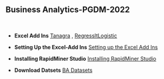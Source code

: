 <h2>Business Analytics-PGDM-2022</h2>
<p>&nbsp;</p>

<ul>
<li>
<p><strong>Excel Add Ins</strong> <a href="http://eric.univ-lyon2.fr/~ricco/tanagra/en/tanagra.html" target="_blank" rel="noopener">Tanagra</a> ,  <a href="https://regressit.com/regressitlogistic.html" target="_blank" rel="noopener">RegressItLogistic</a>  </p>
</li>
</ul>


<ul>
<li>
<p><strong>Setting Up the Excel-Add Ins</strong> <a href="Excel Add-ins.htm">Setting up the Excel Add Ins</a> </p>
</li>
</ul>

<ul>
<li>
<p><strong>Installing RapidMiner Studio</strong> <a href="https://docs.rapidminer.com/9.9/studio/installation/" target="_blank" rel="noopener">Installing RapidMiner Studio</a> </p>
</li>
</ul>


<ul>
<li>
<p><strong>Download Datsets</strong> <a href="https://tinyurl.com/9zv368p7" download>BA Datasets</a> </p>
</li>
</ul>





 

